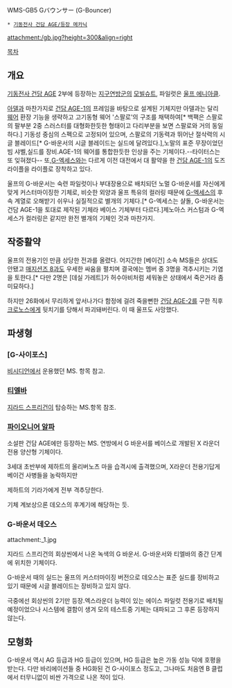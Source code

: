 WMS-GB5 Gバウンサー (G-Bouncer)
 * [[기동전사 건담 AGE/등장 메카닉]]

attachment:/gb.jpg?height=300&align=right

[[목차]]

== 개요 ==
[[기동전사 건담 AGE]] 2부에 등장하는 [[지구연방군]]의 [[모빌슈트]], 파일럿은 [[울프 에니아클]].

[[아델]]과 마찬가지로 [[건담 AGE-1]]의 프레임을 바탕으로 설계된 기체지만 아델과는 달리 [[웨어]] 환장 기능을 생략하고 고기동형 웨어 '스팔로'의 구조를 채택하여[* 백팩은 스팔로의 팔부분 2중 스러스터를 대형화한듯한 형태이고 다리부분을 보면 스팔로와 거의 동일하다.] 기동성 중심의 스펙으로 고정되어 있으며, 스팔로의 기동력과 뛰어난 절삭력의 시글 블레이드[* G-바운서의 시글 블레이드는 실드에 달려있다.],노말의 표준 무장이었던 빔 샤벨,실드를 장비.AGE-1의 웨어를 통합한듯한 인상을 주는 기체이다.--타이터스는 또 잊혀졌다-- 또,[[G-엑세스]]와는 다르게 이전 대전에서 대 활약을 한 [[건담 AGE-1]]의 도즈 라이플을 라이플로 장착하고 있다. 
  
울프의 G-바운서는 숙련 파일럿이나 부대장용으로 배치되던 노멀 G-바운서를 자신에게 맞게 커스터마이징한 기체로, 비슷한 외양과 울프 특유의 컬러링 때문에 [[G-엑세스]]의 후속 계열로 오해받기 쉬우나 실질적으로 별개의 기체다.[* G-엑세스는 샬돌, G-바운서는 건담 AGE-1을 토대로 제작된 기체라 베이스 기체부터 다르다.]제노아스 커스텀과 G-엑세스가 컬러링은 같지만 완전 별개의 기체인 것과 마찬가지.


== 작중활약 ==
울프의 전용기인 만큼 상당한 전과를 올렸다. 어지간한 [베이건] 소속 MS들은 상대도 안됐고 [[매지션즈 8]]과도 우세한 싸움을 펼치며 결국에는 멤버 중 3명을 격추시키는 기염을 토한다.[* 다만 2명은 [데실 가레트]가 허수아비처럼 세워놓은 상태에서 죽은거라 좀 미묘하다.]

하지만 26화에서 무리하게 앞서나가다 함정에 걸려 죽을뻔한 [[건담 AGE-2]]를 구한 직후 [[크로노스]]에게 뒷치기를 당해서 파괴돼버린다. 이 때 울프도 사망했다.

== 파생형 ==
=== [G-사이포스] ===
[[비시디언]]에서 운용했던 MS. 항목 참고.

=== [[티엘바]] ===
[[지라드 스프리건]]이 탑승하는 MS.항목 참조.


=== [[파이오니어 알파]] ===

소설판 건담 AGE에만 등장하는 MS. 연방에서 G 바운서를 베이스로 개발된 X 라운더 전용 양산형 기체이다.

3세대 초반부에 제하트의 올리버노츠 마을 습격시에 출격했으며, X라운더 전용기답게 베이건 사병들을 농락하지만

제하트의 기라가에게 전부 격추당한다.

기체 계보상으론 데오스의 후계기에 해당하는 듯.



=== G-바운서 데오스 ===
attachment:_1.jpg

지라드 스프리건의 회상씬에서 나온 녹색의 G 바운서. G-바운서와 티엘바의 중간 단계에 위치한 기체이다.

G-바운서 때의 실드는 울프의 커스터마이징 버전으로 데오스는 표준 실드를 장비하고 있기 때문에 시글 블레이드는 장비하고 있지 않다.

극중에선 회상씬의 2기만 등장.엑스라운더 능력이 있는 에이스 파일럿 전용기로 배치될 예정이었으나 시스템에 결함이 생겨 모의 테스트중 기체는 대파되고 그 후론 등장하지 않는다.

== 모형화 ==
G-바운서 역시 AG 등급과 HG 등급이 있으며, HG 등급은 높은 가동 성능 덕에 호평을 받는다. 다만 바리에이션들 중 HG화된 건 G-사이포스 정도고, 그나마도 처음엔 B 클럽에서 터무니없이 비싼 가격으로 나온 적이 있다.
